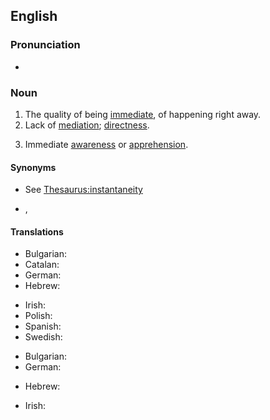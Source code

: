 ==English==

===Pronunciation===
* {{IPA|en|/ɪˈmiːdi.əsi/|/ɪˈmiːdʒəsi/|/əˈ-/}}

===Noun===
{{en-noun|~}}

# The quality of being [[immediate]], of happening right away.
# Lack of [[mediation]]; [[direct]]ness.
# {{lb|en|philosophy}} Immediate [[awareness]] or [[apprehension]].

====Synonyms====
* {{sense|the quality of being immediate}} See [[Thesaurus:instantaneity]]
* {{sense|lack of mediation}} {{l|en|plainness}}, {{l|en|unambiguousness}}

====Translations====
{{trans-top|the quality of being immediate}}
* Bulgarian: {{t+|bg|неотложност|f}}
* Catalan: {{t|ca|immediatesa|f}}
* German: {{t+|de|Dringlichkeit|f}} {{qualifier|of an issue, problem, etc.}}
* Hebrew: {{t|he|מיידיות|f|tr=miyadiyút}}
{{trans-mid}}
* Irish: {{t|ga|neasacht|f}}
* Polish: {{t+|pl|bliskość|f}}
* Spanish: {{t|es|inmediatez|f}}
* Swedish: {{t+|sv|omedelbarhet|c}}
{{trans-bottom}}

{{trans-top|lack of mediation}}
* Bulgarian: {{t+|bg|непосредственост|f}}
* German: {{t+|de|Unmittelbarkeit|f}}
{{trans-mid}}
* Hebrew: {{t|he|אי-אמצעיות|f|tr=í-emtza'iyút}}
{{trans-bottom}}

{{trans-top|philosophy: immediate awareness or apprehension}}
* Irish: {{t|ga|neamh-mheánacht|f}}
{{trans-mid}}
{{trans-bottom}}
